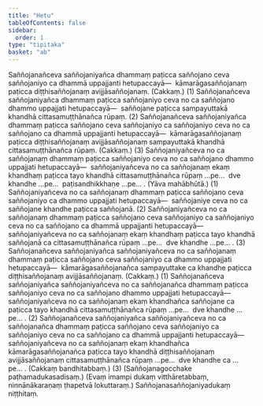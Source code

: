```yaml
---
title: "Hetu"
tableOfContents: false
sidebar:
  order: 1
type: "tipitaka"
basket: "ab"
---
```



<DynamicBreadcrumb />

<Division number="97">

<Paragraph number="1559">
Saññojanañceva saññojaniyañca dhammaṃ paṭicca saññojano ceva saññojaniyo ca dhammā uppajjanti hetupaccayā—  kāmarāgasaññojanaṃ paṭicca diṭṭhisaññojanaṃ avijjāsaññojanaṃ. (Cakkaṃ.) (1)
</Paragraph>

<Paragraph number="1560">
Saññojanañceva saññojaniyañca dhammaṃ paṭicca saññojaniyo ceva no ca saññojano dhammo uppajjati hetupaccayā—  saññojane paṭicca sampayuttakā khandhā cittasamuṭṭhānañca rūpaṃ. (2)
</Paragraph>

<Paragraph number="1561">
Saññojanañceva saññojaniyañca dhammaṃ paṭicca saññojano ceva saññojaniyo ca saññojaniyo ceva no ca saññojano ca dhammā uppajjanti hetupaccayā—  kāmarāgasaññojanaṃ paṭicca diṭṭhisaññojanaṃ avijjāsaññojanaṃ sampayuttakā khandhā cittasamuṭṭhānañca rūpaṃ. (Cakkaṃ.) (3)
</Paragraph>

</Division>
<Division number="98">

<Paragraph number="1562">
Saññojaniyañceva no ca saññojanaṃ dhammaṃ paṭicca saññojaniyo ceva no ca saññojano dhammo uppajjati hetupaccayā—  saññojaniyañceva no ca saññojanaṃ ekaṃ khandhaṃ paṭicca tayo khandhā cittasamuṭṭhānañca rūpaṃ …pe…  dve khandhe …pe…  paṭisandhikkhaṇe …pe… . (Yāva mahābhūtā.) (1)
</Paragraph>

<Paragraph number="1563">
Saññojaniyañceva no ca saññojanaṃ dhammaṃ paṭicca saññojano ceva saññojaniyo ca dhammo uppajjati hetupaccayā—  saññojaniye ceva no ca saññojane khandhe paṭicca saññojanā. (2)
</Paragraph>

<Paragraph number="1564">
Saññojaniyañceva no ca saññojanaṃ dhammaṃ paṭicca saññojano ceva saññojaniyo ca saññojaniyo ceva no ca saññojano ca dhammā uppajjanti hetupaccayā—  saññojaniyañceva no ca saññojanaṃ ekaṃ khandhaṃ paṭicca tayo khandhā saññojanā ca cittasamuṭṭhānañca rūpaṃ …pe…  dve khandhe …pe… . (3)
</Paragraph>

</Division>
<Division number="99">

<Paragraph number="1565">
Saññojanañceva saññojaniyañca saññojaniyañceva no ca saññojanaṃ dhammaṃ paṭicca saññojano ceva saññojaniyo ca dhammo uppajjati hetupaccayā—  kāmarāgasaññojanañca sampayuttake ca khandhe paṭicca diṭṭhisaññojanaṃ avijjāsaññojanaṃ. (Cakkaṃ.) (1)
</Paragraph>

<Paragraph number="1566">
Saññojanañceva saññojaniyañca saññojaniyañceva no ca saññojanañca dhammaṃ paṭicca saññojaniyo ceva no ca saññojano dhammo uppajjati hetupaccayā—  saññojaniyañceva no ca saññojanaṃ ekaṃ khandhañca saññojane ca paṭicca tayo khandhā cittasamuṭṭhānañca rūpaṃ …pe…  dve khandhe …pe… . (2)
</Paragraph>

<Paragraph number="1567">
Saññojanañceva saññojaniyañca saññojaniyañceva no ca saññojanañca dhammaṃ paṭicca saññojano ceva saññojaniyo ca saññojaniyo ceva no ca saññojano ca dhammā uppajjanti hetupaccayā—  saññojaniyañceva no ca saññojanaṃ ekaṃ khandhañca kāmarāgasaññojanañca paṭicca tayo khandhā diṭṭhisaññojanaṃ avijjāsaññojanaṃ cittasamuṭṭhānañca rūpaṃ …pe…  dve khandhe ca …pe… . (Cakkaṃ bandhitabbaṃ.) (3)
</Paragraph>

<Paragraph number="1568">
(Saññojanagocchake paṭhamadukasadisaṃ.)
</Paragraph>

<Paragraph number="1569">
(Evaṃ imampi dukaṃ vitthāretabbaṃ, ninnānākaraṇaṃ ṭhapetvā lokuttaraṃ.)

</Paragraph>
</Division>

<Paragraph number="1570" type="center">
Saññojanasaññojaniyadukaṃ niṭṭhitaṃ.
</Paragraph>